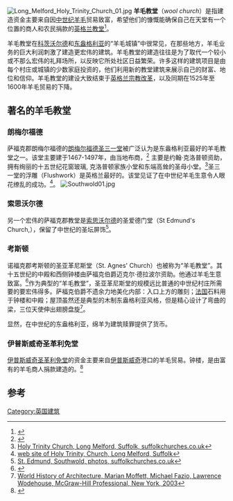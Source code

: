 [[Image:Long_Melford_Holy_Trinity_Church_01.jpg|thumb]]
'''羊毛教堂'''（''wool church''）是指建造资金主要来自因[[中世纪|中世纪]][[羊毛|羊毛]]贸易致富，希望他们的慷慨能确保自己在天堂有一个位置的商人和农民捐款的[[英格兰|英格兰]][[教堂|教堂]]<ref>{{cite web |url= |title=A Look at Some of the Historic Textile Hot Spots in the UK |author=|date=2016 |website=Stuart Morris  |publisher=Stuart Morris Co. UK |quote=Sheep farmers became incredibly rich exporting the ‘golden fleece’ and, with religious orders owning many flocks, much of the money went into building churches. Rich merchants also wanted to ensure their safe passage to paradise and so would donate portions of their profits towards building these ‘wool churches’.}}</ref>。 

羊毛教堂在[[科茨沃尔德|科茨沃尔德]]和[[东盎格利亚|东盎格利亚]]的“羊毛城镇”中很常见，在那些地方，羊毛业务的巨大利润刺激了建造更宏伟的建筑。羊毛教堂的建造往往是为了取代一个较小或不那么宏伟的礼拜场所，以反映它所处社区日益繁荣。许多这样的建筑项目是由每个村庄或城镇的少数家庭投资的，他们利用新的教堂建筑来展示自己的财富、地位和信仰。羊毛教堂的建设大致结束于[[英格兰宗教改革|英格兰宗教改革]]，以及同期在1525年至1600年羊毛贸易的下降。

==著名的羊毛教堂==

===朗梅尔福德===
萨福克郡朗梅尔福德的[[朗梅尔福德圣三一堂|朗梅尔福德圣三一堂]]被广泛认为是东盎格利亚最好的羊毛教堂之一。该堂主要建于1467-1497年，由当地布商，<ref>{{cite web |url=http://www.britainexpress.com/attractions.htm?attraction=4940 |title=Long Melford, Holy Trinity Church |author=|date= |website=Britain Express |publisher=Britain Express |access-date=April 25, 2016 |quote=This Grade I listed church was built almost completely during the 15th century, at a time of great prosperity for local cloth merchants.}}</ref> 主要是约翰·克洛普顿资助，拥有绚丽的十五世纪花窗玻璃, 克洛普顿家族小堂和东端高耸的圣母小堂。<ref>[http://www.suffolkchurches.co.uk/Longmelford.htm Holy Trinity Church, Long Melford, Suffolk, suffolkchurches.co.uk]</ref>圣三一堂的浮雕（Flushwork）是英格兰最好的。该堂见证了在中世纪羊毛生意令人眼花缭乱的成功。<ref>[http://www.stedmundsbury.anglican.org/longmelford/ web site of Holy Trinity, Church, Long Melford, Suffolk]</ref>。
[[Image:Southwold01.jpg|thumb]]

===索思沃尔德===
{{main|索思沃尔德圣爱德门堂}}
另一个宏伟的萨福克郡教堂是[[索思沃尔德|索思沃尔德]]的圣爱德门堂（St Edmund's Church,），保留了中世纪的圣坛屏饰<ref>[http://www.suffolkchurches.co.uk/Southwold.htm St. Edmund, Southwold, photos, suffolkchurches.co.uk]</ref>。

===考斯顿===
诺福克郡考斯顿的圣亚革尼斯堂（St. Agnes' Church）也被称为“羊毛教堂”。其十五世纪的中殿和西侧钟楼由萨福克伯爵迈克尔·德拉波尔资助。他通过羊毛生意致富。<ref>{{cite web |url=http://www.cawstonparish.info/wollenindustry.htm |title=St. Agnes' Church at Cawston |author=|date=2016 |website=Cawston Parish at Norfolk - UK |publisher=Cawston Parish at Norfolk - UK |access-date=April 25, 2016 |quote=a wool church being financed and built by Michael de la Pole, 2nd Earl of Suffolk and Catherine his wife (with the exception of the north aisle built by Robert Oxburgh) displaying wealth which he gained from the woollen Industry}}</ref>作为典型的“羊毛教堂”，圣亚革尼斯堂的规模远比普通的中世纪村庄所需要的要宏伟得多。萨福克伯爵不遗余力地美化内部：入口上方的雕刻；[[法国|法国]]石料用于钟楼和中殿；屋顶虽然还是典型的木制东盎格利亚风格，但是精心设计了弯曲的梁，三位天使伸出翅膀盘旋<ref>[https://books.google.com/books?id=HrzPlqLjR1MC&pg=PA246&dq=%22wool+church%22+suffolk&ei=k4TxSP2cJZH2sQP6muHZBg&sig=ACfU3U26XYpiGOspGHf5SqlsRNYOaxuN6gA World History of Architecture, Marian Moffett, Michael Fazio, Lawrence Wodehouse, McGraw-Hill Professional, New York, 2003]</ref>。

显然，在中世纪的东盎格利亚，绵羊为建筑赎罪提供了货币。

===伊普斯威奇圣革利免堂===
[[伊普斯威奇圣革利免堂|伊普斯威奇圣革利免堂]]的资金主要来自[[伊普斯威奇|伊普斯威奇]]港口的羊毛贸易。钟楼，是由富有的羊毛商人捐款建造的。<ref name="Ipswich Icons">{{cite news |title=Ipswich Icons: Can a new use be found for abandoned medieval church? |url=https://www.ipswichstar.co.uk/news/ipswich-icons-st-clements-church-1-5584708 |work=Ipswich Star |issue=30 June 2018 |publisher=Archant Community Media Ltd |date=2018 |language=en}}</ref>

==参考==
{{reflist}}
[[Category:英国建筑|Category:英国建筑]]